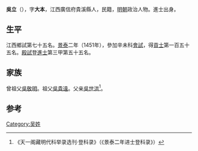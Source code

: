 {{Otheruses|other=名为吴大本的其他人物|吴大本}}

'''吳立'''（{{bd|1415年||？}}），字'''大本'''，江西廣信府貴溪縣人，民籍，[[明朝|明朝]]政治人物。進士出身。

== 生平 ==
江西鄉試第七十五名。[[景泰|景泰]]二年（1451年），參加辛未科[[會試|會試]]，得[[貢士|貢士]]第一百五十五名。[[殿試|殿試]]登[[進士|進士]]第三甲第五十五名。

== 家族 ==
曾祖父[[吳敬明|吳敬明]]。祖父[[吳貴遠|吳貴遠]]。父亲[[吳世洪|吳世洪]]<ref>《天一阁藏明代科举录选刊·登科录》（《景泰二年进士登科录》）</ref>。

==参考==
{{reflist}}

{{景泰二年辛未科殿試金榜}}

{{Authority control}}

{{DEFAULTSORT:}}
[[Category:吴姓|Category:吴姓]]


{{明朝人物小作品}}